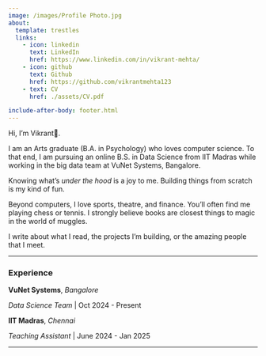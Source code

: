 ```yaml
---
image: /images/Profile Photo.jpg
about:
  template: trestles
  links:
    - icon: linkedin
      text: LinkedIn
      href: https://www.linkedin.com/in/vikrant-mehta/
    - icon: github
      text: Github
      href: https://github.com/vikrantmehta123
    - text: CV
      href: ./assets/CV.pdf

include-after-body: footer.html
---
```


:::{#hero-layout}

Hi, I'm Vikrant👋. 

I am an Arts graduate (B.A. in Psychology) who loves computer science. To that end, I am pursuing an online B.S. in Data Science from IIT Madras while working in the big data team at VuNet Systems, Bangalore. 

Knowing what's *under the hood* is a joy to me. Building things from scratch is my kind of fun.

Beyond computers, I love sports, theatre, and finance. You'll often find me playing chess or tennis. I strongly believe books are closest things to magic in the world of muggles.

I write about what I read, the projects I'm building, or the amazing people that I meet.

---

### Experience

**VuNet Systems**, *Bangalore* 

*Data Science Team* | Oct 2024 - Present  

**IIT Madras**, *Chennai*  

*Teaching Assistant* | June 2024 - Jan 2025 

:::

---
